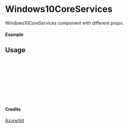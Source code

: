 
<Meta of={Windows10CoreServices} title="Azure/Iot/Windows10CoreServices" />

# Windows10CoreServices

Windows10CoreServices component with different props.

#### Example

<Canvas of={Windows10CoreServices.Primary} />

## Usage

```ts
import { Windows10CoreServices } from "yadl-ui";

const Example = () => {
  return (
      <Windows10CoreServices />
  );
};

export default Example;
```

#### Credits
[Azure/Iot](https://learn.microsoft.com/en-us/azure/architecture/icons/)

